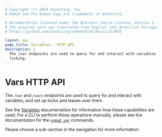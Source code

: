```yaml
---
# Copyright (c) 2024 HashiCorp, Inc.
# Nomad and the Nomad logo are trademarks of HashiCorp.

# Documentation licensed under the Business Source License, Version 1.1.
# The original work was translated from English into Brazilian Portuguese.
# https://github.com/hashicorp/nomad/blob/main/LICENSE

layout: api
page_title: Variables - HTTP API
description: |-
  The /var endpoints are used to query for and interact with variables and variable
  locking.
---
```


# Vars HTTP API

The `/var` and `/vars` endpoints are used to query for and interact with
variables, and set up locks and leases over them.

See the [Variables][] documentation for information how these capabilities are
used. For a CLI to perform these operations manually, please see the
documentation for the [`nomad var`][] commands.

Please choose a sub-section in the navigation for more information

[`nomad var`]: /nomad/docs/commands/var
[Variables]: /nomad/docs/concepts/variables
